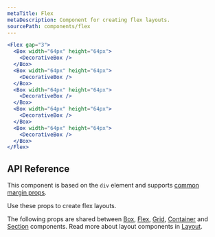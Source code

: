 ```yaml
---
metaTitle: Flex
metaDescription: Component for creating flex layouts.
sourcePath: components/flex
---
```


```jsx live=true
<Flex gap="3">
  <Box width="64px" height="64px">
    <DecorativeBox />
  </Box>
  <Box width="64px" height="64px">
    <DecorativeBox />
  </Box>
  <Box width="64px" height="64px">
    <DecorativeBox />
  </Box>
  <Box width="64px" height="64px">
    <DecorativeBox />
  </Box>
  <Box width="64px" height="64px">
    <DecorativeBox />
  </Box>
</Flex>
```

## API Reference

This component is based on the `div` element and supports [common margin props](/themes/docs/overview/layout#margin-props).

Use these props to create flex layouts.

<ThemesPropsTable defs="flexPropDefs" />

The following props are shared between [Box](./box), [Flex](./flex), [Grid](./grid), [Container](./container) and [Section](./section) components. Read more about layout components in [Layout](/themes/docs/overview/layout).

<ThemesPropsTable defs="layoutPropDefs" />
